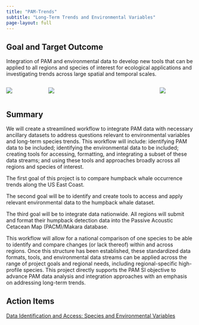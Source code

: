 ```yaml
---
title: "PAM-Trends"
subtitle: "Long-Term Trends and Environmental Variables"
page-layout: full
---
```


## Goal and Target Outcome

Integration of PAM and environmental data to develop new tools that can be applied to all regions and species of interest for ecological applications and investigating trends across large spatial and temporal scales.

:::::::::::::: {.columns}
::: {.column width="20%"}

![](/content/images/humpback_whale.png)

:::
::: {.column width="60%"}

![](/content/images/namerica.cf.gif)

:::
::: {.column width="20%"}

![](/content/images/PAMmooredbuoy.png)

:::
::::::::::::::

## Summary

We will create a streamlined workflow to integrate PAM data with necessary ancillary datasets to address questions relevant to environmental variables and long-term species trends. This workflow will include: identifying PAM data to be included; identifying the environmental data to be included; creating tools for accessing, formatting, and integrating a subset of these data streams; and using these tools and approaches broadly across all regions and species of interest.

The first goal of this project is to compare humpback whale occurrence trends along the US East Coast. 

The second goal will be to identify and create tools to access and apply relevant environmental data to the humpback whale dataset.

The third goal will be to integrate data nationwide. All regions will submit and format their humpback detection data into the Passive Acoustic Cetacean Map (PACM)/Makara database.

This workflow will allow for a national comparison of one species to be able to identify and compare changes (or lack thereof) within and across regions. Once this structure has been established, these standardized data formats, tools, and environmental data streams can be applied across the range of project goals and regional needs, including regional-specific high-profile species. This project directly supports the PAM SI objective to advance PAM data analysis and integration approaches with an emphasis on addressing long-term trends.


## Action Items

[Data Identification and Access: Species and Environmental Variables](https://nmfs-ost.github.io/PAM-Trends/content/dataID.html)
